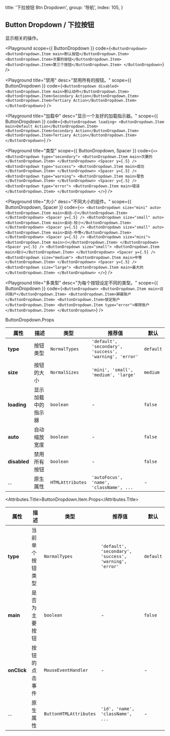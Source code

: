 
  title: '下拉按钮 Btn Dropdown',
  group: '导航',
  index: 105,
}

## Button Dropdown / 下拉按钮

显示相关的操作。


<Playground
  scope={{ ButtonDropdown }}
  code={`
<ButtonDropdown>
  <ButtonDropdown.Item main>默认按钮</ButtonDropdown.Item>
  <ButtonDropdown.Item>次要的按钮</ButtonDropdown.Item>
  <ButtonDropdown.Item>第三个按钮</ButtonDropdown.Item>
</ButtonDropdown>
`} />

<Playground
  title="禁用"
  desc="禁用所有的按钮。"
  scope={{ ButtonDropdown }}
  code={`
<ButtonDropdown disabled>
  <ButtonDropdown.Item main>默认动作</ButtonDropdown.Item>
  <ButtonDropdown.Item>Secondary Action</ButtonDropdown.Item>
  <ButtonDropdown.Item>Tertiary Action</ButtonDropdown.Item>
</ButtonDropdown>
`} />

<Playground
  title="加载中"
  desc="显示一个友好的加载指示器。"
  scope={{ ButtonDropdown }}
  code={`
<ButtonDropdown loading>
  <ButtonDropdown.Item main>Default Action</ButtonDropdown.Item>
  <ButtonDropdown.Item>Secondary Action</ButtonDropdown.Item>
  <ButtonDropdown.Item>Tertiary Action</ButtonDropdown.Item>
</ButtonDropdown>
`} />

<Playground
  title="类型"
  scope={{ ButtonDropdown, Spacer }}
  code={`
<>
  <ButtonDropdown type="secondary">
    <ButtonDropdown.Item main>次要的</ButtonDropdown.Item>
  </ButtonDropdown>
  <Spacer y={.5} />
  <ButtonDropdown type="success">
    <ButtonDropdown.Item main>成功</ButtonDropdown.Item>
  </ButtonDropdown>
  <Spacer y={.5} />
  <ButtonDropdown type="warning">
    <ButtonDropdown.Item main>警告</ButtonDropdown.Item>
  </ButtonDropdown>
  <Spacer y={.5} />
  <ButtonDropdown type="error">
    <ButtonDropdown.Item main>错误</ButtonDropdown.Item>
  </ButtonDropdown>
</>
`} />

<Playground
  title="大小"
  desc="不同大小的组件。"
  scope={{ ButtonDropdown, Spacer }}
  code={`
<>
  <ButtonDropdown size="mini" auto>
    <ButtonDropdown.Item main>自动-小</ButtonDropdown.Item>
  </ButtonDropdown>
  <Spacer y={.5} />
  <ButtonDropdown size="small" auto>
      <ButtonDropdown.Item main>自动-较小</ButtonDropdown.Item>
  </ButtonDropdown>
  <Spacer y={.5} />
  <ButtonDropdown size="small" auto>
    <ButtonDropdown.Item main>自动-中等</ButtonDropdown.Item>
  </ButtonDropdown>
  <Spacer y={.5} />
  <ButtonDropdown size="mini">
    <ButtonDropdown.Item main>小</ButtonDropdown.Item>
  </ButtonDropdown>
  <Spacer y={.5} />
  <ButtonDropdown size="small">
    <ButtonDropdown.Item main>较小</ButtonDropdown.Item>
  </ButtonDropdown>
  <Spacer y={.5} />
  <ButtonDropdown size="medium">
    <ButtonDropdown.Item main>中等</ButtonDropdown.Item>
  </ButtonDropdown>
  <Spacer y={.5} />
  <ButtonDropdown size="large">
    <ButtonDropdown.Item main>最大的</ButtonDropdown.Item>
  </ButtonDropdown>
</>
`} />

<Playground
  title="多类型"
  desc="为每个按钮设定不同的类型。"
  scope={{ ButtonDropdown }}
  code={`
<ButtonDropdown>
  <ButtonDropdown.Item main>访问账户</ButtonDropdown.Item>
  <ButtonDropdown.Item>屏蔽账户</ButtonDropdown.Item>
  <ButtonDropdown.Item>锁定账户</ButtonDropdown.Item>
  <ButtonDropdown.Item type="error">移除账户</ButtonDropdown.Item>
</ButtonDropdown>
`} />

<Attributes edit="/pages/zh-cn/components/button-dropdown.mdx">
<Attributes.Title>ButtonDropdown.Props</Attributes.Title>

| 属性 | 描述 | 类型 | 推荐值 | 默认
| ---------- | ---------- | ---- |  -------------- | ------ |
| **type** | 按钮类型 | `NormalTypes` | `'default', 'secondary', 'success', 'warning', 'error'` | `default` |
| **size** | 按钮的大小 | `NormalSizes` | `'mini', 'small', 'medium', 'large'` | `medium` |
| **loading** | 显示加载中的指示器 | `boolean` | - | `false` |
| **auto** | 自动缩放宽度 | `boolean` | - | `false` |
| **disabled** | 禁用所有按钮 | `boolean` | - | `false` |
| ... | 原生属性 | `HTMLAttributes` | `'autoFocus', 'name', 'className', ...` | - |

<Attributes.Title>ButtonDropdown.Item.Props</Attributes.Title>

| 属性 | 描述 | 类型 | 推荐值 | 默认
| ---------- | ---------- | ---- |  -------------- | ------ |
| **type** | 当前单个按钮类型 | `NormalTypes` | `'default', 'secondary', 'success', 'warning', 'error'` | `default` |
| **main** | 是否为主要按钮 | `boolean` | - | `false` |
| **onClick** | 按钮的点击事件 | `MouseEventHandler` | - | - |
| ... | 原生属性 | `ButtonHTMLAttributes` | `'id', 'name', 'className', ...` | - |

</Attributes>



